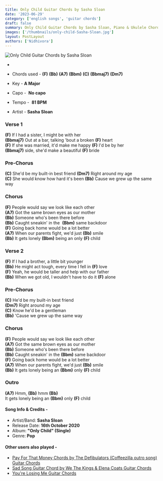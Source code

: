 ```yaml
---
title: Only Child Guitar Chords by Sasha Sloan
date: '2023-06-29'
category: ['english songs', 'guitar chords']
draft: false
summary: Only Child Guitar Chords by Sasha Sloan, Piano & Ukulele Chords, Chords used - (F) (Bb) (A7) (Bbm) (C) (Bbmaj7) (Dm7), Capo - 3rd  Fret, Key - A Major
images: ['/thumbnails/only-child-Sasha-Sloan.jpg']
layout: PostLayout
authors: ['Nidhivora']
---
```


![Only Child Guitar Chords by Sasha Sloan](/thumbnails/only-child-Sasha-Sloan.jpg)

-

- Chords used - **(F)** **(Bb)** **(A7)** **(Bbm)** **(C)** **(Bbmaj7)** **(Dm7)**
- Key - **A Major**
- Capo -  **No capo**
- Tempo -  **81 BPM**
- Artist - **Sasha Sloan**

### Verse 1

**(F)** If I had a sister, I might be with her \
**(Bbmaj7)** Out at a bar, talking 'bout a broken **(F)** heart \
**(F)** If she was married, it'd make me happy **(F)** I'd be by her \
**(Bbmaj7)** side, she'd make a beautiful **(F)** bride

### Pre-Chorus

**(C)** She'd be my built-in best friend **(Dm7)** Right around my age \
**(C)** She would know how hard it's been **(Bb)** Cause we grew up the same way

### Chorus

**(F)** People would say we look like each other \
**(A7)** Got the same brown eyes as our mother \
**(Bb)** Someone who's been there bеfore \
**(Bb)** Caught sneakin' in the  **(Bbm)** samе backdoor \
**(F)** Going back home would be a lot better \
**(A7)** When our parents fight, we'd just **(Bb)** smile \
**(Bb)** It gets lonely **(Bbm)** being an only **(F)** child

### Verse 2

**(F)** If I had a brother, a little bit younger \
**(Bb)** He might act tough, every time I fell in **(F)** love \
**(F)** Yeah, he would be taller and help with our father \
**(Bb)** When we got old, I wouldn't have to do it **(F)** alone

### Pre-Chorus

**(C)** He'd be my built-in best friend \
**(Dm7)** Right around my age \
**(C)** Know he'd be a gentleman \
**(Bb)** 'Cause we grew up the same way

### Chorus

**(F)** People would say we look like each other \
**(A7)** Got the same brown eyes as our mother \
**(Bb)** Someone who's been there before \
**(Bb)** Caught sneakin' in the **(Bbm)** same backdoor \
**(F)** Going back home would be a lot better \
**(A7)** When our parents fight, we'd just **(Bb)** smile \
**(Bb)** It gets lonely being an **(Bbm)** only **(F)** child

### Outro

**(A7)** Hmm, **(Bb)** hmm **(Bb)** \
It gets lonely being an **(Bbm)** only **(F)** child

#### Song Info & Credits -

- Artist/Band: **Sasha Sloan**
- Release Date: **16th October 2020**
- Album: **"Only Child" (Single)**
- Genre: **Pop**

#### Other users also played -

- [Pay For That Money Chords by The Defibulators (Coffeezilla outro song) Guitar Chords](https://www.chordsco.com/chords/pay-for-that-money-chords-by-the-defibulators-coffeezilla-outro-song)
- [Sad Song Guitar Chord by We The Kings & Elena Coats Guitar Chords](https://www.chordsco.com/chords/sad-song-guitar-chord-by-we-the-kings-elena-coats)
- [You're Losing Me Guitar Chords]()

